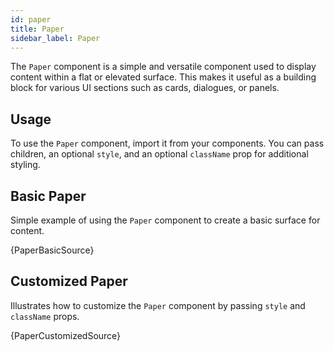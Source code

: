 ```yaml
---
id: paper
title: Paper
sidebar_label: Paper
---
```


The `Paper` component is a simple and versatile component used to display content within a flat or elevated surface. This makes it useful as a building block for various UI sections such as cards, dialogues, or panels.

## Usage

To use the `Paper` component, import it from your components. You can pass children, an optional `style`, and an optional `className` prop for additional styling.


## Basic Paper

Simple example of using the `Paper` component to create a basic surface for content.


<CodeSample>
    <PaperBasicDemo/>
</CodeSample>

<CodeBlock language="tsx">{PaperBasicSource}</CodeBlock>

## Customized Paper

Illustrates how to customize the `Paper` component by passing `style` and `className` props.


<CodeSample>
    <PaperCustomizedDemo/>
</CodeSample>

<CodeBlock language="tsx">{PaperCustomizedSource}</CodeBlock>